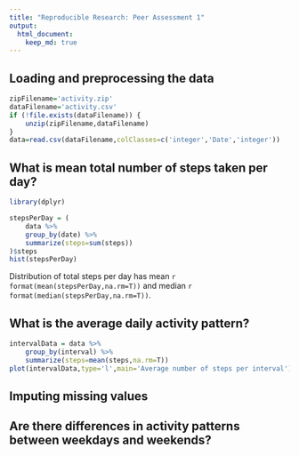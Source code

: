 ```yaml
---
title: "Reproducible Research: Peer Assessment 1"
output: 
  html_document:
    keep_md: true
---
```



## Loading and preprocessing the data

```r
zipFilename='activity.zip'
dataFilename='activity.csv'
if (!file.exists(dataFilename)) {
	unzip(zipFilename,dataFilename)
}
data=read.csv(dataFilename,colClasses=c('integer','Date','integer'))
```


## What is mean total number of steps taken per day?

```r
library(dplyr)
```
```r
stepsPerDay = (
	data %>% 
	group_by(date) %>% 
	summarize(steps=sum(steps))
)$steps
hist(stepsPerDay)
```

Distribution of total steps per day has mean `r format(mean(stepsPerDay,na.rm=T))` and median `r format(median(stepsPerDay,na.rm=T))`.


## What is the average daily activity pattern?

```r
intervalData = data %>%
	group_by(interval) %>%
	summarize(steps=mean(steps,na.rm=T))
plot(intervalData,type='l',main='Average number of steps per interval')
```


## Imputing missing values



## Are there differences in activity patterns between weekdays and weekends?

